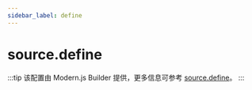 ```yaml
---
sidebar_label: define
---
```


# source.define

:::tip
该配置由 Modern.js Builder 提供，更多信息可参考 [source.define](https://modernjs.dev/builder/api/config-source.html#sourcedefine)。
:::


<Main />
